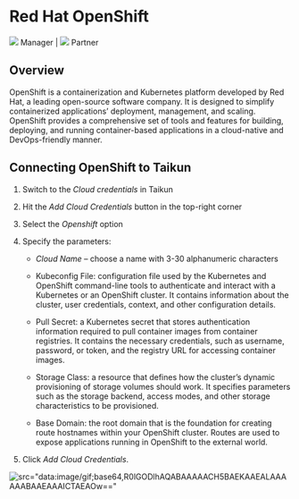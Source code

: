 # Red Hat OpenShift

![](https://rgw.cloudpoint.tcpro.cz/swift/v1/KEY_0efe203c42c0402f9402a570302dc066/new-docs/icons/manager-icon.svg) Manager | ![](https://rgw.cloudpoint.tcpro.cz/swift/v1/KEY_0efe203c42c0402f9402a570302dc066/new-docs/icons/partner.svg) Partner

## Overview

OpenShift is a containerization and Kubernetes platform developed by Red Hat, a leading open-source software company. It is designed to simplify containerized applications’ deployment, management, and scaling. OpenShift provides a comprehensive set of tools and features for building, deploying, and running container-based applications in a cloud-native and DevOps-friendly manner.

## Connecting OpenShift to Taikun

1. Switch to the *Cloud credentials* in Taikun 

2. Hit the *Add Cloud Credentials* button in the top-right corner

3. Select the *Openshift* option

4. Specify the parameters:

   * *Cloud Name* – choose a name with 3-30 alphanumeric characters

   * Kubeconfig File: configuration file used by the Kubernetes and OpenShift command-line tools to authenticate and interact with a Kubernetes or an OpenShift cluster. It contains information about the cluster, user credentials, context, and other configuration details.

   * Pull Secret: a Kubernetes secret that stores authentication information required to pull container images from container registries. It contains the necessary credentials, such as username, password, or token, and the registry URL for accessing container images.

   * Storage Class: a resource that defines how the cluster’s dynamic provisioning of storage volumes should work. It specifies parameters such as the storage backend, access modes, and other storage characteristics to be provisioned.

   * Base Domain: the root domain that is the foundation for creating route hostnames within your OpenShift cluster. Routes are used to expose applications running in OpenShift to the external world.

5. Click *Add Cloud Credentials*.

![src="data:image/gif;base64,R0lGODlhAQABAAAAACH5BAEKAAEALAAAAAABAAEAAAICTAEAOw=="](https://rgw.cloudpoint.tcpro.cz/swift/v1/KEY_0efe203c42c0402f9402a570302dc066/new-docs/cloud%20providers/openshift.webp)